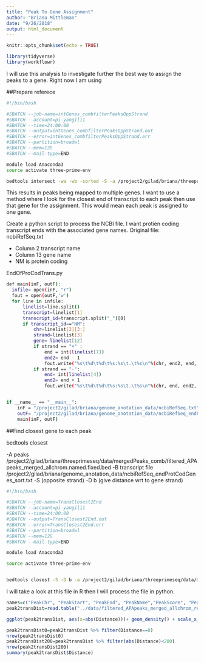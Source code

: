 ```yaml
---
title: "Peak To Gene Assignment"
author: "Briana Mittleman"
date: "9/26/2018"
output: html_document
---
```


```r
knitr::opts_chunk$set(echo = TRUE)
```


```r
library(tidyverse)
library(workflowr)
```

I will use this analysis to investigate further the best way to assign the peaks to a gene. Right now I am using  

##Prepare referece 
```bash
#!/bin/bash

#SBATCH --job-name=intGenes_combfilterPeaksOppStrand
#SBATCH --account=pi-yangili1
#SBATCH --time=24:00:00
#SBATCH --output=intGenes_combfilterPeaksOppStrand.out
#SBATCH --error=intGenes_combfilterPeaksOppStrand.err
#SBATCH --partition=broadwl
#SBATCH --mem=12G
#SBATCH --mail-type=END

module load Anaconda3
source activate three-prime-env

bedtools intersect -wa -wb -sorted -S -a /project2/gilad/briana/threeprimeseq/data/mergedPeaks_comb/filtered_APApeaks_merged_allchrom.named.fixed.bed -b /project2/gilad/briana/genome_anotation_data/ncbiRefSeq_sm_noChr.sort.mRNA.bed > /project2/gilad/briana/threeprimeseq/data/mergedPeaks_comb/filtered_APApeaks_merged_allchrom_refseqGenes.OppStrand.bed
```


This results in peaks being mapped to multiple genes. I want to use a method where I look for the closest end of transcript to each peak then use that gene for the assignment. This would mean each peak is assigned to one gene. 


Create a python script to process  the NCBI file. I want protien coding transcript ends with the associated gene names.
Original file: ncbiRefSeq.txt  

* Column 2 transcript name
* Column 13 gene name 
* NM is protein coding 

EndOfProCodTrans.py  
```bash
def main(inF, outF):
  infile= open(inF, "r")
  fout = open(outF,'w')
  for line in infile:
      linelist=line.split()
      transcript=linelist[1]
      transcript_id=transcript.split("_")[0]
      if transcript_id=="NM":
          chr=linelist[2][3:]
          strand=linelist[3] 
          gene= linelist[12]
          if strand == "+" :
              end = int(linelist[7])
              end2= end - 1
              fout.write("%s\t%d\t%d\t%s:%s\t.\t%s\n"%(chr, end2, end, transcript,gene, strand))
          if strand == "-":
              end= int(linelist[4])
              end2= end + 1
              fout.write("%s\t%d\t%d\t%s:%s\t.\t%s\n"%(chr, end, end2, transcript,gene, strand))


if __name__ == "__main__":
    inF = "/project2/gilad/briana/genome_anotation_data/ncbiRefSeq.txt"
    outF= "/project2/gilad/briana/genome_anotation_data/ncbiRefSeq_endProtCodGenes.txt"
    main(inF, outF)
```

##Find closest gene to each peak  

bedtools closest 

-A peaks /project2/gilad/briana/threeprimeseq/data/mergedPeaks_comb/filtered_APApeaks_merged_allchrom.named.fixed.bed
-B transcript file  /project2/gilad/briana/genome_anotation_data/ncbiRefSeq_endProtCodGenes_sort.txt
-S (opposite strand)
-D b (give distance wrt to gene strand)




```bash

#!/bin/bash

#SBATCH --job-name=TransClosest2End
#SBATCH --account=pi-yangili1
#SBATCH --time=24:00:00
#SBATCH --output=TransClosest2End.out
#SBATCH --error=TransClosest2End.err
#SBATCH --partition=broadwl
#SBATCH --mem=12G
#SBATCH --mail-type=END

module load Anaconda3 

source activate three-prime-env


bedtools closest -S -D b -a /project2/gilad/briana/threeprimeseq/data/mergedPeaks_comb/filtered_APApeaks_merged_allchrom.named.fixed.bed -b  /project2/gilad/briana/genome_anotation_data/ncbiRefSeq_endProtCodGenes_sort.txt > /project2/gilad/briana/threeprimeseq/data/mergedPeaks_comb/filtered_APApeaks_merged_allchrom_refseqTrans.closest2End.bed
```

I will take a look at this file in R then I will process the file in python.  

```r
names=c("PeakChr", "PeakStart", "PeakEnd", "PeakName","PeakScore", "PeakStrand", "GeneChr", "GeneStart", "GeneEnd", "Transcript", "GeneScore", "GeneStrand", "Distance" )
peak2transDist=read.table("../data/filtered_APApeaks_merged_allchrom_refseqTrans.closest2End.bed", col.names = names, stringsAsFactors = F, header=F)
```

```r
ggplot(peak2transDist, aes(x=abs(Distance)))+ geom_density() + scale_x_log10()
```

```r
peak2transDist0=peak2transDist %>% filter(Distance==0)
nrow(peak2transDist0)
peak2transDist200=peak2transDist %>% filter(abs(Distance)<200)
nrow(peak2transDist200)
summary(peak2transDist$Distance)
```

